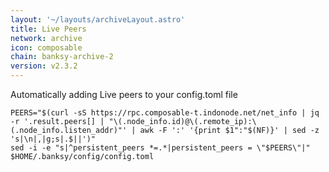```yaml
---
layout: '~/layouts/archiveLayout.astro'
title: Live Peers
network: archive
icon: composable
chain: banksy-archive-2
version: v2.3.2
---
```

Automatically adding Live peers to your config.toml file
```
PEERS="$(curl -sS https://rpc.composable-t.indonode.net/net_info | jq -r '.result.peers[] | "\(.node_info.id)@\(.remote_ip):\(.node_info.listen_addr)"' | awk -F ':' '{print $1":"$(NF)}' | sed -z 's|\n|,|g;s|.$||')"
sed -i -e "s|^persistent_peers *=.*|persistent_peers = \"$PEERS\"|" $HOME/.banksy/config/config.toml
```